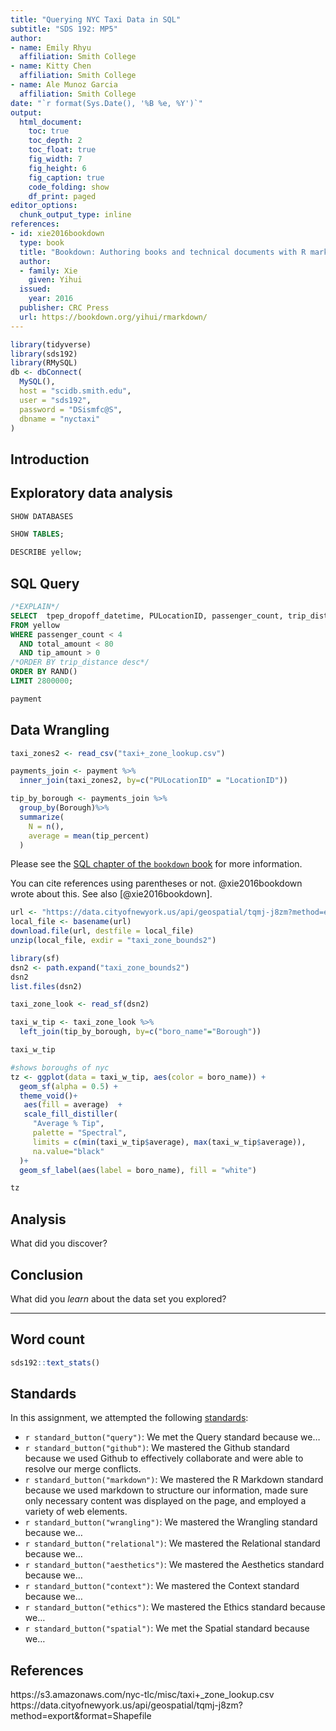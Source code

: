 ```yaml
---
title: "Querying NYC Taxi Data in SQL"
subtitle: "SDS 192: MP5"
author: 
- name: Emily Rhyu
  affiliation: Smith College
- name: Kitty Chen 
  affiliation: Smith College
- name: Ale Munoz Garcia
  affiliation: Smith College
date: "`r format(Sys.Date(), '%B %e, %Y')`"
output: 
  html_document:
    toc: true
    toc_depth: 2
    toc_float: true
    fig_width: 7
    fig_height: 6
    fig_caption: true
    code_folding: show
    df_print: paged
editor_options: 
  chunk_output_type: inline
references:
- id: xie2016bookdown
  type: book
  title: "Bookdown: Authoring books and technical documents with R markdown"
  author: 
  - family: Xie
    given: Yihui
  issued:
    year: 2016
  publisher: CRC Press
  url: https://bookdown.org/yihui/rmarkdown/
---
```


```r
library(tidyverse)
library(sds192)
library(RMySQL)
db <- dbConnect(
  MySQL(), 
  host = "scidb.smith.edu", 
  user = "sds192", 
  password = "DSismfc@S", 
  dbname = "nyctaxi"
)

```

## Introduction


## Exploratory data analysis

```sql
SHOW DATABASES
```

```sql
SHOW TABLES;
```

```sql
DESCRIBE yellow;
```

## SQL Query

```sql
/*EXPLAIN*/
SELECT  tpep_dropoff_datetime, PULocationID, passenger_count, trip_distance, payment_type, total_amount, tip_amount, (tip_amount/total_amount)*100 AS tip_percent
FROM yellow
WHERE passenger_count < 4
  AND total_amount < 80 
  AND tip_amount > 0
/*ORDER BY trip_distance desc*/
ORDER BY RAND()
LIMIT 2800000;

```

```r
payment
```

## Data Wrangling

```r
taxi_zones2 <- read_csv("taxi+_zone_lookup.csv")
```

```r
payments_join <- payment %>%
  inner_join(taxi_zones2, by=c("PULocationID" = "LocationID"))

tip_by_borough <- payments_join %>%
  group_by(Borough)%>%
  summarize(
    N = n(),
    average = mean(tip_percent)
  )
```


Please see the [SQL chapter of the `bookdown` book](
https://rmarkdown.rstudio.com/authoring_knitr_engines.html%23sql#sql) for more information. 

You can cite references using parentheses or not. @xie2016bookdown wrote about this. See also [@xie2016bookdown].

```r
url <- "https://data.cityofnewyork.us/api/geospatial/tqmj-j8zm?method=export&format=Shapefile"
local_file <- basename(url)
download.file(url, destfile = local_file)
unzip(local_file, exdir = "taxi_zone_bounds2")

library(sf)
dsn2 <- path.expand("taxi_zone_bounds2")
dsn2
list.files(dsn2)
```

```r
taxi_zone_look <- read_sf(dsn2)

taxi_w_tip <- taxi_zone_look %>%
  left_join(tip_by_borough, by=c("boro_name"="Borough"))

taxi_w_tip
```


```r
#shows boroughs of nyc
tz <- ggplot(data = taxi_w_tip, aes(color = boro_name)) +
  geom_sf(alpha = 0.5) +
  theme_void()+
   aes(fill = average)  +
   scale_fill_distiller(
     "Average % Tip",
     palette = "Spectral",
     limits = c(min(taxi_w_tip$average), max(taxi_w_tip$average)),
     na.value="black"
  )+
  geom_sf_label(aes(label = boro_name), fill = "white")  

tz
```

## Analysis

What did you discover? 

## Conclusion

What did you *learn* about the data set you explored?  

---

## Word count

```r
sds192::text_stats()
```

## Standards

In this assignment, we attempted the following [standards](https://beanumber.github.io/sds192/standards.html):

- `r standard_button("query")`: We met the Query standard because we...
- `r standard_button("github")`: We mastered the Github standard because we used Github to effectively collaborate and were able to resolve our merge conflicts.
- `r standard_button("markdown")`: We mastered the R Markdown standard because we used markdown to structure our information, made sure only necessary content was displayed on the page, and employed a variety of web elements.
- `r standard_button("wrangling")`: We mastered the Wrangling standard because we...
- `r standard_button("relational")`: We mastered the Relational standard because we...
- `r standard_button("aesthetics")`: We mastered the Aesthetics standard because we...
- `r standard_button("context")`: We mastered the Context standard because we...
- `r standard_button("ethics")`: We mastered the Ethics standard because we...
 - `r standard_button("spatial")`: We met the Spatial standard because we... 



## References
https://s3.amazonaws.com/nyc-tlc/misc/taxi+_zone_lookup.csv
https://data.cityofnewyork.us/api/geospatial/tqmj-j8zm?method=export&format=Shapefile